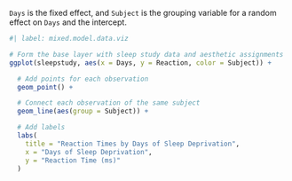 `Days` is the fixed effect, and  `Subject` is the grouping variable for a random effect on `Days` and the intercept.

```r
#| label: mixed.model.data.viz

# Form the base layer with sleep study data and aesthetic assignments
ggplot(sleepstudy, aes(x = Days, y = Reaction, color = Subject)) +

  # Add points for each observation
  geom_point() +

  # Connect each observation of the same subject
  geom_line(aes(group = Subject)) +

  # Add labels
  labs(
    title = "Reaction Times by Days of Sleep Deprivation",
    x = "Days of Sleep Deprivation",
    y = "Reaction Time (ms)"
  )
```